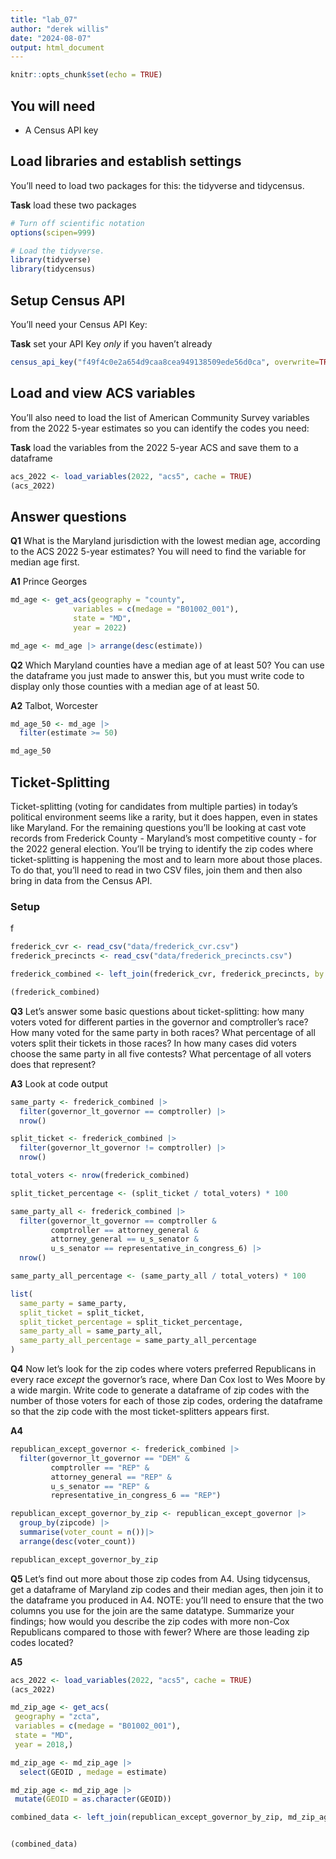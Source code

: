 ```yaml
---
title: "lab_07"
author: "derek willis"
date: "2024-08-07"
output: html_document
---
```


```r
knitr::opts_chunk$set(echo = TRUE)
```

## You will need

-   A Census API key

## Load libraries and establish settings

You'll need to load two packages for this: the tidyverse and tidycensus.

**Task** load these two packages

```r
# Turn off scientific notation
options(scipen=999)

# Load the tidyverse.
library(tidyverse)
library(tidycensus)
```

## Setup Census API

You'll need your Census API Key:

**Task** set your API Key *only* if you haven't already

```r
census_api_key("f49f4c0e2a654d9caa8cea949138509ede56d0ca", overwrite=TRUE)
```

## Load and view ACS variables

You'll also need to load the list of American Community Survey variables from the 2022 5-year estimates so you can identify the codes you need:

**Task** load the variables from the 2022 5-year ACS and save them to a dataframe

```r
acs_2022 <- load_variables(2022, "acs5", cache = TRUE)
(acs_2022)
```

## Answer questions

**Q1** What is the Maryland jurisdiction with the lowest median age, according to the ACS 2022 5-year estimates? You will need to find the variable for median age first.

**A1**
Prince Georges

```r
md_age <- get_acs(geography = "county",
              variables = c(medage = "B01002_001"),
              state = "MD",
              year = 2022)

md_age <- md_age |> arrange(desc(estimate))
```

**Q2** Which Maryland counties have a median age of at least 50? You can use the dataframe you just made to answer this, but you must write code to display only those counties with a median age of at least 50.

**A2**
Talbot, Worcester

```r
md_age_50 <- md_age |> 
  filter(estimate >= 50)

md_age_50
```

## Ticket-Splitting

Ticket-splitting (voting for candidates from multiple parties) in today's political environment seems like a rarity, but it does happen, even in states like Maryland. For the remaining questions you'll be looking at cast vote records from Frederick County - Maryland's most competitive county - for the 2022 general election. You'll be trying to identify the zip codes where ticket-splitting is happening the most and to learn more about those places. To do that, you'll need to read in two CSV files, join them and then also bring in data from the Census API.

### Setup

f

```r
frederick_cvr <- read_csv("data/frederick_cvr.csv")
frederick_precincts <- read_csv("data/frederick_precincts.csv")

frederick_combined <- left_join(frederick_cvr, frederick_precincts, by = "precinct")

(frederick_combined)

```

**Q3** Let's answer some basic questions about ticket-splitting: how many voters voted for different parties in the governor and comptroller's race? How many voted for the same party in both races? What percentage of all voters split their tickets in those races? In how many cases did voters choose the same party in all five contests? What percentage of all voters does that represent?

**A3**
Look at code output
```r
same_party <- frederick_combined |> 
  filter(governor_lt_governor == comptroller) |> 
  nrow()

split_ticket <- frederick_combined |> 
  filter(governor_lt_governor != comptroller) |> 
  nrow()

total_voters <- nrow(frederick_combined)

split_ticket_percentage <- (split_ticket / total_voters) * 100

same_party_all <- frederick_combined |> 
  filter(governor_lt_governor == comptroller & 
         comptroller == attorney_general & 
         attorney_general == u_s_senator & 
         u_s_senator == representative_in_congress_6) |> 
  nrow()

same_party_all_percentage <- (same_party_all / total_voters) * 100

list(
  same_party = same_party,
  split_ticket = split_ticket,
  split_ticket_percentage = split_ticket_percentage,
  same_party_all = same_party_all,
  same_party_all_percentage = same_party_all_percentage
)


```

**Q4** Now let's look for the zip codes where voters preferred Republicans in every race *except* the governor's race, where Dan Cox lost to Wes Moore by a wide margin. Write code to generate a dataframe of zip codes with the number of those voters for each of those zip codes, ordering the dataframe so that the zip code with the most ticket-splitters appears first.

**A4**

```r
republican_except_governor <- frederick_combined |> 
  filter(governor_lt_governor == "DEM" & 
         comptroller == "REP" & 
         attorney_general == "REP" & 
         u_s_senator == "REP" & 
         representative_in_congress_6 == "REP")

republican_except_governor_by_zip <- republican_except_governor |> 
  group_by(zipcode) |> 
  summarise(voter_count = n())|> 
  arrange(desc(voter_count))

republican_except_governor_by_zip

```

**Q5** Let's find out more about those zip codes from A4. Using tidycensus, get a dataframe of Maryland zip codes and their median ages, then join it to the dataframe you produced in A4. NOTE: you'll need to ensure that the two columns you use for the join are the same datatype. Summarize your findings; how would you describe the zip codes with more non-Cox Republicans compared to those with fewer? Where are those leading zip codes located?

**A5**

```r

acs_2022 <- load_variables(2022, "acs5", cache = TRUE)
(acs_2022)

md_zip_age <- get_acs(
 geography = "zcta",
 variables = c(medage = "B01002_001"),
 state = "MD",
 year = 2018,)

md_zip_age <- md_zip_age |> 
  select(GEOID , medage = estimate)

md_zip_age <- md_zip_age |> 
 mutate(GEOID = as.character(GEOID))

combined_data <- left_join(republican_except_governor_by_zip, md_zip_age, by = c("GEOID", "zipcode"))


(combined_data)

```
